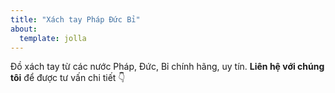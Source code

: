 ```yaml
---
title: "Xách tay Pháp Đức Bỉ"
about:
  template: jolla
---
```

Đồ xách tay từ các nước Pháp, Đức, Bỉ chính hãng, uy tín. 
**Liên hệ với chúng tôi** để được tư vấn chi tiết 👇
